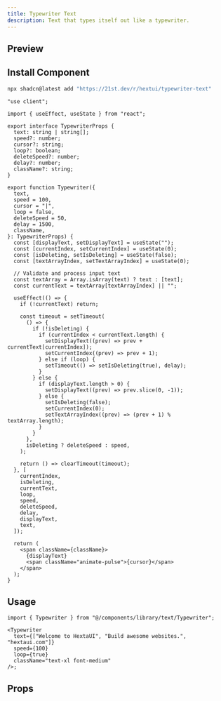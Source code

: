 ```yaml
---
title: Typewriter Text
description: Text that types itself out like a typewriter.
---
```



## Preview

<PreviewContainer>
  <Typewriter
    text={["Welcome to HextaUI", "Build awesome websites", "hextaui.com"]}
    speed={100}
    loop={true}
    cursor=" |"
    className="text-xl font-medium"
  />
</PreviewContainer>

## Install Component

```bash tab="CLI" title="NPM"
npx shadcn@latest add "https://21st.dev/r/hextui/typewriter-text"
```

```tsx title="Typewriter.tsx" tab="Manually"
"use client";

import { useEffect, useState } from "react";

export interface TypewriterProps {
  text: string | string[];
  speed?: number;
  cursor?: string;
  loop?: boolean;
  deleteSpeed?: number;
  delay?: number;
  className?: string;
}

export function Typewriter({
  text,
  speed = 100,
  cursor = "|",
  loop = false,
  deleteSpeed = 50,
  delay = 1500,
  className,
}: TypewriterProps) {
  const [displayText, setDisplayText] = useState("");
  const [currentIndex, setCurrentIndex] = useState(0);
  const [isDeleting, setIsDeleting] = useState(false);
  const [textArrayIndex, setTextArrayIndex] = useState(0);

  // Validate and process input text
  const textArray = Array.isArray(text) ? text : [text];
  const currentText = textArray[textArrayIndex] || "";

  useEffect(() => {
    if (!currentText) return;

    const timeout = setTimeout(
      () => {
        if (!isDeleting) {
          if (currentIndex < currentText.length) {
            setDisplayText((prev) => prev + currentText[currentIndex]);
            setCurrentIndex((prev) => prev + 1);
          } else if (loop) {
            setTimeout(() => setIsDeleting(true), delay);
          }
        } else {
          if (displayText.length > 0) {
            setDisplayText((prev) => prev.slice(0, -1));
          } else {
            setIsDeleting(false);
            setCurrentIndex(0);
            setTextArrayIndex((prev) => (prev + 1) % textArray.length);
          }
        }
      },
      isDeleting ? deleteSpeed : speed,
    );

    return () => clearTimeout(timeout);
  }, [
    currentIndex,
    isDeleting,
    currentText,
    loop,
    speed,
    deleteSpeed,
    delay,
    displayText,
    text,
  ]);

  return (
    <span className={className}>
      {displayText}
      <span className="animate-pulse">{cursor}</span>
    </span>
  );
}
```

## Usage

```tsx
import { Typewriter } from "@/components/library/text/Typewriter";

<Typewriter
  text={["Welcome to HextaUI", "Build awesome websites.", "hextaui.com"]}
  speed={100}
  loop={true}
  className="text-xl font-medium"
/>;
```

## Props

<AutoTypeTable
  path="./components/library/text/Typewriter.tsx"
  name="TypewriterProps"
/>
